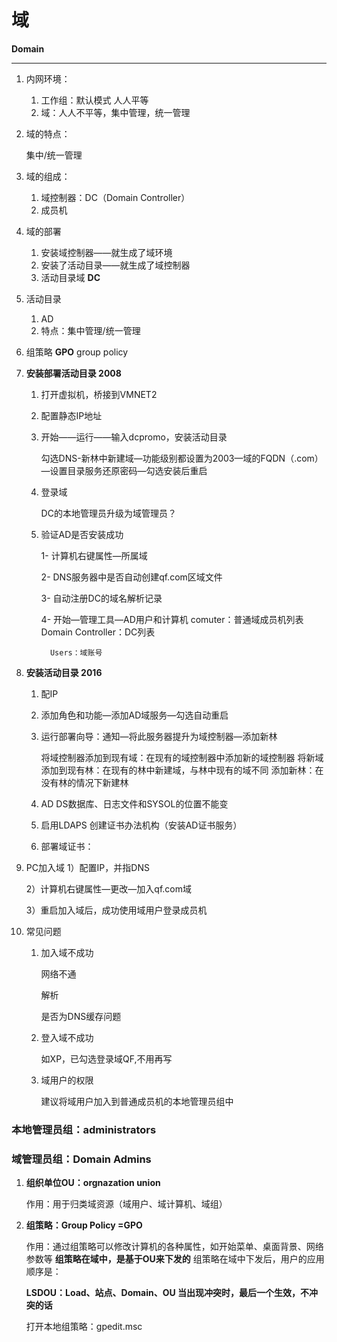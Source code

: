 # 域

**Domain**

---

1. 内网环境：
    1. 工作组：默认模式   人人平等
    2. 域：人人不平等，集中管理，统一管理
2. 域的特点：
    
    集中/统一管理
    
3. 域的组成：
    1. 域控制器：DC（Domain Controller）
    2. 成员机
4. 域的部署
    1. 安装域控制器——就生成了域环境
    2. 安装了活动目录——就生成了域控制器
    3. 活动目录域 **DC**         
5. 活动目录
    1. AD
    2. 特点：集中管理/统一管理
6. 组策略    **GPO** group policy
7. **安装部署活动目录 2008**
    1. 打开虚拟机，桥接到VMNET2
    2. 配置静态IP地址
    3. 开始——运行——输入dcpromo，安装活动目录
        
        勾选DNS-新林中新建域—功能级别都设置为2003—域的FQDN（.com）—设置目录服务还原密码—勾选安装后重启
        
    4. 登录域
        
        DC的本地管理员升级为域管理员？
        
    5. 验证AD是否安装成功
        
        1- 计算机右键属性—所属域
        
        2- DNS服务器中是否自动创建qf.com区域文件
        
        3- 自动注册DC的域名解析记录
        
        4- 开始—管理工具—AD用户和计算机
             comuter：普通域成员机列表
             Domain Controller：DC列表
        
             Users：域账号
        
8. **安装活动目录 2016**
    1. 配IP
    2. 添加角色和功能—添加AD域服务—勾选自动重启
    3. 运行部署向导：通知—将此服务器提升为域控制器—添加新林
        
        将域控制器添加到现有域：在现有的域控制器中添加新的域控制器
        将新域添加到现有林：在现有的林中新建域，与林中现有的域不同
        添加新林：在没有林的情况下新建林
        
    4. AD DS数据库、日志文件和SYSOL的位置不能变
    5. 启用LDAPS 创建证书办法机构（安装AD证书服务）
    6. 部署域证书：
9. PC加入域
1）配置IP，并指DNS
    
    2）计算机右键属性—更改—加入qf.com域
    
    3）重启加入域后，成功使用域用户登录成员机
    
10. 常见问题
    1. 加入域不成功
        
        网络不通
        
        解析
        
        是否为DNS缓存问题
        
    2. 登入域不成功
        
        如XP，已勾选登录域QF,不用再写
        
    3. 域用户的权限
        
        建议将域用户加入到普通成员机的本地管理员组中
        

### 本地管理员组：administrators

### 域管理员组：Domain Admins

1. **组织单位OU：orgnazation union**
    
    作用：用于归类域资源（域用户、域计算机、域组）
    
2. **组策略：Group Policy =GPO**
    
    作用：通过组策略可以修改计算机的各种属性，如开始菜单、桌面背景、网络参数等
    **组策略在域中，是基于OU来下发的**
    组策略在域中下发后，用户的应用顺序是：
    
    **LSDOU：Load、站点、Domain、OU  当出现冲突时，最后一个生效，不冲突的话**
    
    打开本地组策略：gpedit.msc